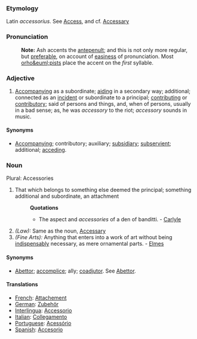 ===Etymology===
Latin ''accessorius''. See [[Access]], and cf. [[Accessary]]
===Pronunciation===
:'''Note:''' Ash accents the [[antepenult]]; and this is not only more regular, but [[preferable]], on account of [[easiness]] of pronunciation. Most [[orho&euml;pists]] place the accent on the ''first'' syllable.
===Adjective===
#[[Accompanying]] as a subordinate; [[aiding]] in a secondary way; additional; connected as an [[incident]] or subordinate to a principal; [[contributing]] or [[contributory]]; said of persons and things, and, when of persons, usually in a bad sense; as, he was ''accessory'' to the riot; ''accessory'' sounds in music.
====Synonyms====
*[[Accompanying]]; contributory; auxiliary; [[subsidiary]]; [[subservient]]; additional; [[acceding]].
===Noun===
Plural: Accessories
#That which belongs to something else deemed the principal; something additional and subordinate, an attachment
#:'''Quotations'''
#:*The aspect and ''accessories'' of a den of banditti. - [[Carlyle]]
#''(Law):'' Same as the noun, [[Accessary]]
#''(Fine Arts):'' Anything that enters into a work of art without being [[indispensably]] necessary, as mere ornamental parts. - [[Elmes]]

====Synonyms====
*[[Abettor]]; [[accomplice]]; ally; [[coadjutor]]. See [[Abettor]].

====Translations====
*[[French]]: [[Attachement]]
*[[German]]: [[Zubehör]]
*[[Interlingua]]: [[Accessorio]]
*[[Italian]]: [[Collegamento]]
*[[Portuguese]]: [[Acessório]]
*[[Spanish]]: [[Accesorio]]